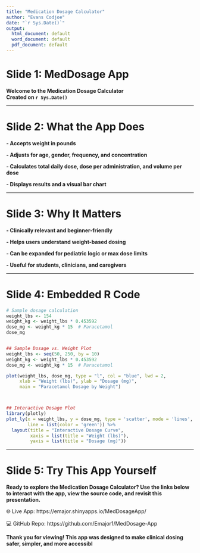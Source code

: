 ```yaml
---
title: "Medication Dosage Calculator"
author: "Evans Codjoe"
date: "`r Sys.Date()`"
output:
  html_document: default
  word_document: default
  pdf_document: default
---
```



# Slide 1: MedDosage App

**Welcome to the Medication Dosage Calculator**  
**Created on `r Sys.Date()`**

---

# Slide 2: What the App Does

**- Accepts weight in pounds**

**- Adjusts for age, gender, frequency, and concentration**

**- Calculates total daily dose, dose per administration, and volume per dose**

**- Displays results and a visual bar chart**

---

# Slide 3: Why It Matters

**- Clinically relevant and beginner-friendly**

**- Helps users understand weight-based dosing**

**- Can be expanded for pediatric logic or max dose limits**

**- Useful for students, clinicians, and caregivers**

---

# Slide 4: Embedded R Code

```r
# Sample dosage calculation
weight_lbs <- 154
weight_kg <- weight_lbs * 0.453592
dose_mg <- weight_kg * 15  # Paracetamol
dose_mg


## Sample Dosage vs. Weight Plot
weight_lbs <- seq(50, 250, by = 10)
weight_kg <- weight_lbs * 0.453592
dose_mg <- weight_kg * 15  # Paracetamol

plot(weight_lbs, dose_mg, type = "l", col = "blue", lwd = 2,
     xlab = "Weight (lbs)", ylab = "Dosage (mg)",
     main = "Paracetamol Dosage by Weight")



## Interactive Dosage Plot
library(plotly)
plot_ly(x = weight_lbs, y = dose_mg, type = 'scatter', mode = 'lines',
        line = list(color = 'green')) %>%
  layout(title = "Interactive Dosage Curve",
         xaxis = list(title = "Weight (lbs)"),
         yaxis = list(title = "Dosage (mg)"))

```

---

# Slide 5: Try This App Yourself

**Ready to explore the Medication Dosage Calculator? Use the links below to interact with the app, view the source code, and revisit this presentation.**

🌐 Live App: https://emajor.shinyapps.io/MedDosageApp/

💻 GitHub Repo: https://github.com/Emajor1/MedDosage-App


**Thank you for viewing! This app was designed to make clinical dosing safer, simpler, and more accessibl**


